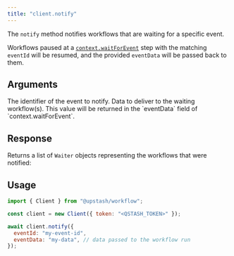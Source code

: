 ```yaml
---
title: "client.notify"
---
```


The `notify` method notifies workflows that are waiting for a specific event.

Workflows paused at a [`context.waitForEvent`](/workflow/basics/context#context-waitforevent) step with the matching `eventId` will be resumed, and the provided `eventData` will be passed back to them.

## Arguments

<ParamField body="eventId" type="string" required>
    The identifier of the event to notify.
</ParamField>

<ParamField body="eventData" type="any" optional>
    Data to deliver to the waiting workflow(s).
    This value will be returned in the `eventData` field of `context.waitForEvent`.
</ParamField>

## Response

Returns a list of `Waiter` objects representing the workflows that were notified:

<Snippet file="qstash/waiter.mdx" />

## Usage

```javascript
import { Client } from "@upstash/workflow";

const client = new Client({ token: "<QSTASH_TOKEN>" });

await client.notify({
  eventId: "my-event-id",
  eventData: "my-data", // data passed to the workflow run
});
```

